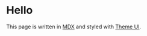 
# Hello

This page is written in [MDX][] and styled with [Theme UI][].

[theme ui]: https://theme-ui.now.sh
[mdx]: https://mdxjs.com
